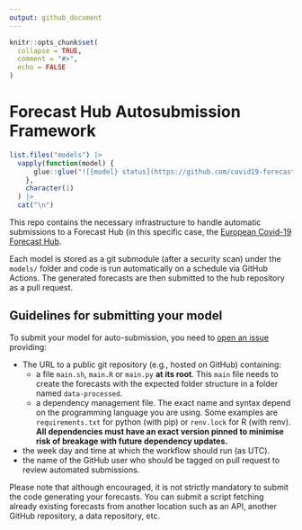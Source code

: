 ```yaml
---
output: github_document
---
```


<!-- README.md is generated from README.Rmd. Please edit that file -->

```r
knitr::opts_chunk$set(
  collapse = TRUE,
  comment = "#>",
  echo = FALSE
)
```

# Forecast Hub Autosubmission Framework

<!-- badges: start -->
```r
list.files("models") |>
  vapply(function(model) {
      glue::glue("![{model} status](https://github.com/covid19-forecast-hub-europe/covid19-forecast-hub-europe-submissions/workflows/{model}/badge.svg)") 
    },
    character(1)
  ) |>
  cat("\n")
```
<!-- badges: end -->

This repo contains the necessary infrastructure to handle automatic
submissions to a Forecast Hub (in this specific case, the [European
Covid-19 Forecast
Hub](https://github.com/epiforecasts/covid19-forecast-hub-europe).

Each model is stored as a git submodule (after a security scan) under
the `models/` folder and code is run automatically on a schedule via
GitHub Actions. The generated forecasts are then submitted to the hub
repository as a pull request.

## Guidelines for submitting your model

To submit your model for auto-submission, you need to [open an
issue](https://github.com/epiforecasts/covid19-forecast-hub-europe-submissions/issues/new?template=new-model.md)
providing:

-   The URL to a public git repository (e.g., hosted on GitHub)
    containing:
    -   a file `main.sh`, `main.R` or `main.py` **at its root**. This `main` file
        needs to create the forecasts with the expected folder structure
        in a folder named `data-processed`.
    -   a dependency management file. The exact name and syntax depend
        on the programming language you are using. Some examples are
        `requirements.txt` for python (with pip) or `renv.lock` for R
        (with renv). **All dependencies must have an exact version
        pinned to minimise risk of breakage with future dependency
        updates.**
-   the week day and time at which the workflow should run (as UTC).
-   the name of the GitHub user who should be tagged on pull request to
    review automated submissions.

Please note that although encouraged, it is not strictly mandatory to
submit the code generating your forecasts. You can submit a script
fetching already existing forecasts from another location such as an
API, another GitHub repository, a data repository, etc.
